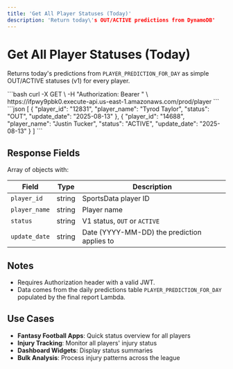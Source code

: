 ```yaml
---
title: 'Get All Player Statuses (Today)'
description: 'Return today\'s OUT/ACTIVE predictions from DynamoDB'
---
```


# Get All Player Statuses (Today)

Returns today\'s predictions from `PLAYER_PREDICTION_FOR_DAY` as simple OUT/ACTIVE statuses (v1) for every player.

<RequestExample>
```bash
curl -X GET \
  -H "Authorization: Bearer <JWT>" \
  https://ifpwy9pbk0.execute-api.us-east-1.amazonaws.com/prod/player
```
</RequestExample>

<ResponseExample>
```json
[
  {
    "player_id": "12831",
    "player_name": "Tyrod Taylor",
    "status": "OUT",
    "update_date": "2025-08-13"
  },
  {
    "player_id": "14688",
    "player_name": "Justin Tucker",
    "status": "ACTIVE",
    "update_date": "2025-08-13"
  }
]
```
</ResponseExample>

## Response Fields

Array of objects with:

| Field | Type | Description |
|-------|------|-------------|
| `player_id` | string | SportsData player ID |
| `player_name` | string | Player name |
| `status` | string | V1 status, `OUT` or `ACTIVE` |
| `update_date` | string | Date (YYYY-MM-DD) the prediction applies to |

## Notes

- Requires Authorization header with a valid JWT.
- Data comes from the daily predictions table `PLAYER_PREDICTION_FOR_DAY` populated by the final report Lambda.

## Use Cases

- **Fantasy Football Apps**: Quick status overview for all players
- **Injury Tracking**: Monitor all players' injury status
- **Dashboard Widgets**: Display status summaries
- **Bulk Analysis**: Process injury patterns across the league 
